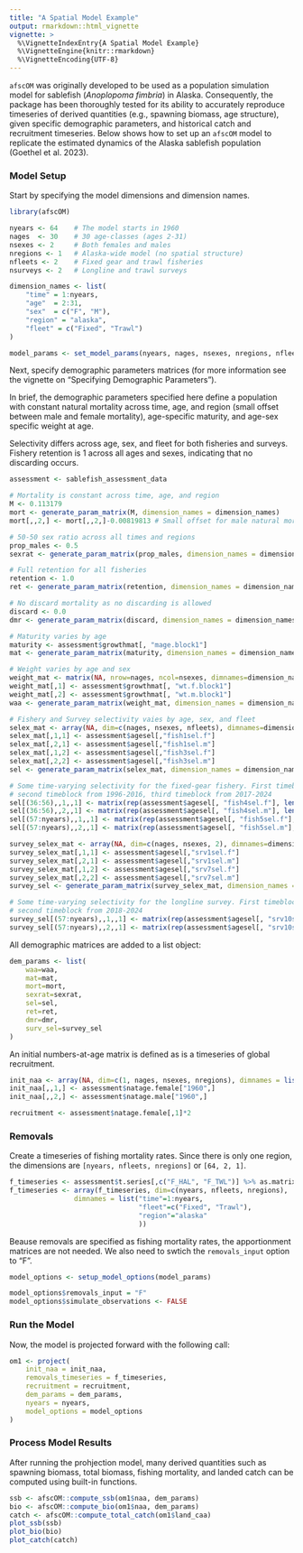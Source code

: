 ```yaml
---
title: "A Spatial Model Example"
output: rmarkdown::html_vignette
vignette: >
  %\VignetteIndexEntry{A Spatial Model Example}
  %\VignetteEngine{knitr::rmarkdown}
  %\VignetteEncoding{UTF-8}
---
```


`afscOM` was originally developed to be used as a population simulation model for sablefish (_Anoplopoma fimbria_) in Alaska. Consequently, the package has been thoroughly tested for its ability to accurately reproduce timeseries of derived quantities (e.g., spawning biomass, age structure), given specific demographic parameters, and historical catch and recruitment timeseries. Below shows how to set up an `afscOM` model to replicate the estimated dynamics of the Alaska sablefish population (Goethel et al. 2023).


### Model Setup
Start by specifying the model dimensions and dimension names.

```r
library(afscOM)

nyears <- 64    # The model starts in 1960
nages  <- 30    # 30 age-classes (ages 2-31)        
nsexes <- 2     # Both females and males
nregions <- 1   # Alaska-wide model (no spatial structure)
nfleets <- 2    # Fixed gear and trawl fisheries
nsurveys <- 2   # Longline and trawl surveys

dimension_names <- list(
    "time" = 1:nyears,
    "age"  = 2:31,
    "sex"  = c("F", "M"),
    "region" = "alaska",
    "fleet" = c("Fixed", "Trawl")
)

model_params <- set_model_params(nyears, nages, nsexes, nregions, nfleets)
```

Next, specify demographic parameters matrices (for more information see the vignette on "Specifying Demographic Parameters").

In brief, the demographic parameters specified here define a population with constant natural mortality across time, age, and region (small offset between male and female mortality), age-specific maturity, and age-sex specific weight at age. 

Selectivity differs across age, sex, and fleet for both fisheries and surveys. 
Fishery retention is 1 across all ages and sexes, indicating that no discarding occurs.

```r
assessment <- sablefish_assessment_data

# Mortality is constant across time, age, and region
M <- 0.113179
mort <- generate_param_matrix(M, dimension_names = dimension_names)
mort[,,2,] <- mort[,,2,]-0.00819813 # Small offset for male natural mortality

# 50-50 sex ratio across all times and regions
prop_males <- 0.5
sexrat <- generate_param_matrix(prop_males, dimension_names = dimension_names)

# Full retention for all fisheries
retention <- 1.0
ret <- generate_param_matrix(retention, dimension_names = dimension_names, include_fleet_dim = TRUE)

# No discard mortality as no discarding is allowed
discard <- 0.0
dmr <- generate_param_matrix(discard, dimension_names = dimension_names, include_fleet_dim = TRUE)

# Maturity varies by age
maturity <- assessment$growthmat[, "mage.block1"]
mat <- generate_param_matrix(maturity, dimension_names = dimension_names, by="age")

# Weight varies by age and sex
weight_mat <- matrix(NA, nrow=nages, ncol=nsexes, dimnames=dimension_names[c("age", "sex")])
weight_mat[,1] <- assessment$growthmat[, "wt.f.block1"]
weight_mat[,2] <- assessment$growthmat[, "wt.m.block1"]
waa <- generate_param_matrix(weight_mat, dimension_names = dimension_names, by=c("age", "sex"))

# Fishery and Survey selectivity vaies by age, sex, and fleet
selex_mat <- array(NA, dim=c(nages, nsexes, nfleets), dimnames=dimension_names[c("age", "sex", "fleet")])
selex_mat[,1,1] <- assessment$agesel[,"fish1sel.f"]
selex_mat[,2,1] <- assessment$agesel[,"fish1sel.m"]
selex_mat[,1,2] <- assessment$agesel[,"fish3sel.f"]
selex_mat[,2,2] <- assessment$agesel[,"fish3sel.m"]
sel <- generate_param_matrix(selex_mat, dimension_names = dimension_names, by=c("age", "sex", "fleet"), include_fleet_dim = TRUE)

# Some time-varying selectivity for the fixed-gear fishery. First timeblock from 1960-1995, 
# second timeblock from 1996-2016, third timeblock from 2017-2024
sel[(36:56),,1,,1] <- matrix(rep(assessment$agesel[, "fish4sel.f"], length(36:56)), ncol=nages, byrow=TRUE)
sel[(36:56),,2,,1] <- matrix(rep(assessment$agesel[, "fish4sel.m"], length(36:56)), ncol=nages, byrow=TRUE)
sel[(57:nyears),,1,,1] <- matrix(rep(assessment$agesel[, "fish5sel.f"], length(57:nyears)), ncol=nages, byrow=TRUE)
sel[(57:nyears),,2,,1] <- matrix(rep(assessment$agesel[, "fish5sel.m"], length(57:nyears)), ncol=nages, byrow=TRUE)

survey_selex_mat <- array(NA, dim=c(nages, nsexes, 2), dimnames=dimension_names[c("age", "sex", "fleet")])
survey_selex_mat[,1,1] <- assessment$agesel[,"srv1sel.f"]
survey_selex_mat[,2,1] <- assessment$agesel[,"srv1sel.m"]
survey_selex_mat[,1,2] <- assessment$agesel[,"srv7sel.f"]
survey_selex_mat[,2,2] <- assessment$agesel[,"srv7sel.m"]
survey_sel <- generate_param_matrix(survey_selex_mat, dimension_names = dimension_names, by=c("age", "sex", "fleet"), include_fleet_dim = TRUE)

# Some time-varying selectivity for the longline survey. First timeblock from 1960-2017, 
# second timeblock from 2018-2024
survey_sel[(57:nyears),,1,,1] <- matrix(rep(assessment$agesel[, "srv10sel.f"], length(57:nyears)), ncol=nages, byrow=TRUE)
survey_sel[(57:nyears),,2,,1] <- matrix(rep(assessment$agesel[, "srv10sel.m"], length(57:nyears)), ncol=nages, byrow=TRUE)
```

All demographic matrices are added to a list object:

```r
dem_params <- list(
    waa=waa,
    mat=mat,
    mort=mort,
    sexrat=sexrat,
    sel=sel,
    ret=ret,
    dmr=dmr,
    surv_sel=survey_sel
)
```

An initial numbers-at-age matrix is defined as is a timeseries of global recruitment. 
```r
init_naa <- array(NA, dim=c(1, nages, nsexes, nregions), dimnames = list(1, 2:31, c("F", "M"), "alaska"))
init_naa[,,1,] <- assessment$natage.female["1960",]
init_naa[,,2,] <- assessment$natage.male["1960",]

recruitment <- assessment$natage.female[,1]*2
```

### Removals

Create a timeseries of fishing mortality rates. Since there is only one region, the dimensions are `[nyears, nfleets, nregions]` or `[64, 2, 1]`.
```r
f_timeseries <- assessment$t.series[,c("F_HAL", "F_TWL")] %>% as.matrix
f_timeseries <- array(f_timeseries, dim=c(nyears, nfleets, nregions),
                dimnames = list("time"=1:nyears,
                                "fleet"=c("Fixed", "Trawl"),
                                "region"="alaska"
                                ))

```

Beause removals are specified as fishing mortality rates, the apportionment matrices are not needed. We also need to swtich the `removals_input` option to "F".

```r
model_options <- setup_model_options(model_params)

model_options$removals_input = "F"
model_options$simulate_observations <- FALSE
```

### Run the Model
Now, the model is projected forward with the following call:

```r
om1 <- project(
    init_naa = init_naa, 
    removals_timeseries = f_timeseries,
    recruitment = recruitment, 
    dem_params = dem_params, 
    nyears = nyears, 
    model_options = model_options
)
```

### Process Model Results

After running the prohjection model, many derived quantities such as spawning biomass, total biomass, fishing mortality, and landed catch can be computed using built-in functions.
```r
ssb <- afscOM::compute_ssb(om1$naa, dem_params)
bio <- afscOM::compute_bio(om1$naa, dem_params)
catch <- afscOM::compute_total_catch(om1$land_caa)
plot_ssb(ssb)
plot_bio(bio)
plot_catch(catch)
```